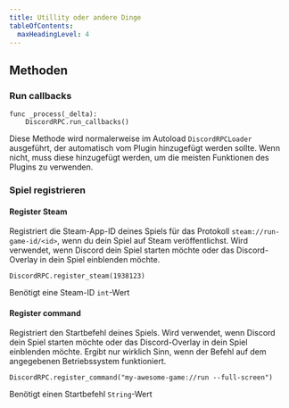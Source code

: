 ```yaml
---
title: Utillity oder andere Dinge
tableOfContents:
  maxHeadingLevel: 4
---
```

## Methoden 
### Run callbacks
```gdscript ins={2}
func _process(_delta):
    DiscordRPC.run_callbacks()
```
Diese Methode wird normalerweise im Autoload `DiscordRPCLoader` ausgeführt, der automatisch vom Plugin hinzugefügt werden sollte. Wenn nicht, muss diese hinzugefügt werden, um die meisten Funktionen des Plugins zu verwenden.
### Spiel registrieren
#### Register Steam
Registriert die Steam-App-ID deines Spiels für das Protokoll `steam://run-game-id/<id>`, wenn du dein Spiel auf Steam veröffentlichst. Wird verwendet, wenn Discord dein Spiel starten möchte oder das Discord-Overlay in dein Spiel einblenden möchte.
```gdscript
DiscordRPC.register_steam(1938123)
```
Benötigt eine Steam-ID `int`-Wert
#### Register command
Registriert den Startbefehl deines Spiels. Wird verwendet, wenn Discord dein Spiel starten möchte oder das Discord-Overlay in dein Spiel einblenden möchte. Ergibt nur wirklich Sinn, wenn der Befehl auf dem angegebenen Betriebssystem funktioniert.
```gdscript
DiscordRPC.register_command("my-awesome-game://run --full-screen")
```
Benötigt einen Startbefehl `String`-Wert